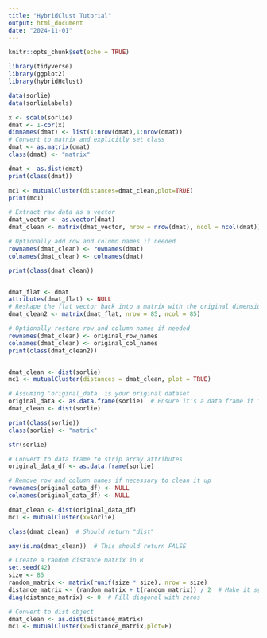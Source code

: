 ```yaml
---
title: "HybridClust Tutorial"
output: html_document
date: "2024-11-01"
---
```


```r
knitr::opts_chunk$set(echo = TRUE)
```

```r
library(tidyverse)
library(ggplot2)
library(hybridHclust)
```

```r
data(sorlie)
data(sorlielabels)

x <- scale(sorlie) 
dmat <- 1-cor(x)
dimnames(dmat) <- list(1:nrow(dmat),1:nrow(dmat))
# Convert to matrix and explicitly set class
dmat <- as.matrix(dmat)
class(dmat) <- "matrix"

dmat <- as.dist(dmat)
print(class(dmat))

mc1 <- mutualCluster(distances=dmat_clean,plot=TRUE)
print(mc1)

# Extract raw data as a vector
dmat_vector <- as.vector(dmat)
dmat_clean <- matrix(dmat_vector, nrow = nrow(dmat), ncol = ncol(dmat))

# Optionally add row and column names if needed
rownames(dmat_clean) <- rownames(dmat)
colnames(dmat_clean) <- colnames(dmat)

print(class(dmat_clean))


dmat_flat <- dmat
attributes(dmat_flat) <- NULL
# Reshape the flat vector back into a matrix with the original dimensions
dmat_clean2 <- matrix(dmat_flat, nrow = 85, ncol = 85)

# Optionally restore row and column names if needed
rownames(dmat_clean) <- original_row_names
colnames(dmat_clean) <- original_col_names
print(class(dmat_clean2))


dmat_clean <- dist(sorlie)
mc1 <- mutualCluster(distances = dmat_clean, plot = TRUE)
```
```r
# Assuming 'original_data' is your original dataset
original_data <- as.data.frame(sorlie)  # Ensure it’s a data frame if it's not already
dmat_clean <- dist(sorlie)

print(class(sorlie))
class(sorlie) <- "matrix"

str(sorlie)

# Convert to data frame to strip array attributes
original_data_df <- as.data.frame(sorlie)

# Remove row and column names if necessary to clean it up
rownames(original_data_df) <- NULL
colnames(original_data_df) <- NULL

dmat_clean <- dist(original_data_df)
mc1 <- mutualCluster(x=sorlie)

class(dmat_clean)  # Should return "dist"

any(is.na(dmat_clean))  # This should return FALSE
```
```r
# Create a random distance matrix in R
set.seed(42)
size <- 85
random_matrix <- matrix(runif(size * size), nrow = size)
distance_matrix <- (random_matrix + t(random_matrix)) / 2  # Make it symmetric
diag(distance_matrix) <- 0  # Fill diagonal with zeros

# Convert to dist object
dmat_clean <- as.dist(distance_matrix)
mc1 <- mutualCluster(x=distance_matrix,plot=F)


```

